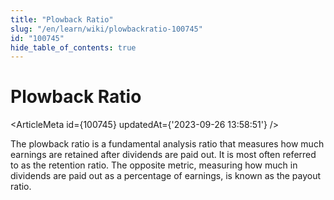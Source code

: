 ```yaml
---
title: "Plowback Ratio"
slug: "/en/learn/wiki/plowbackratio-100745"
id: "100745"
hide_table_of_contents: true
---
```



# Plowback Ratio

<ArticleMeta id={100745} updatedAt={'2023-09-26 13:58:51'} />
<div className='border-solid border-b border-t-0 my-4 border-[var(--ifm-color-gray-300)]' />

The plowback ratio is a fundamental analysis ratio that measures how much earnings are retained after dividends are paid out. It is most often referred to as the retention ratio. The opposite metric, measuring how much in dividends are paid out as a percentage of earnings, is known as the payout ratio.
